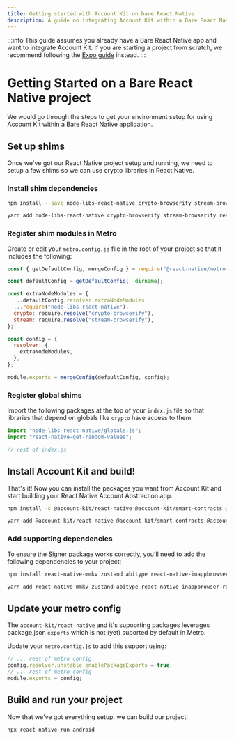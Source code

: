 ```yaml
---
title: Getting started with Account Kit on bare React Native
description: A guide on integrating Account Kit within a Bare React Native application
---
```



:::info
This guide assumes you already have a Bare React Native app and want to integrate Account Kit. If you are starting a project from scratch, we recommend following the [Expo guide](/react-native/getting-started/getting-started-expo) instead.
:::

# Getting Started on a Bare React Native project

We would go through the steps to get your environment setup for using Account Kit within a Bare React Native application.

<Snippet />

## Set up shims

Once we've got our React Native project setup and running, we need to setup a few shims so we can use crypto libraries in React Native.

### Install shim dependencies

<CodeBlocks>

```bash npm
npm install --save node-libs-react-native crypto-browserify stream-browserify react-native-get-random-values
```

```bash yarn
yarn add node-libs-react-native crypto-browserify stream-browserify react-native-get-random-values
```

</CodeBlocks>

### Register shim modules in Metro

Create or edit your `metro.config.js` file in the root of your project so that it includes the following:

```js metro.config.js
const { getDefaultConfig, mergeConfig } = require("@react-native/metro-config");

const defaultConfig = getDefaultConfig(__dirname);

const extraNodeModules = {
  ...defaultConfig.resolver.extraNodeModules,
  ...require("node-libs-react-native"),
  crypto: require.resolve("crypto-browserify"),
  stream: require.resolve("stream-browserify"),
};

const config = {
  resolver: {
    extraNodeModules,
  },
};

module.exports = mergeConfig(defaultConfig, config);
```

### Register global shims

Import the following packages at the top of your `index.js` file so that libraries that depend on globals like `crypto` have access to them.

```js index.js
import "node-libs-react-native/globals.js";
import "react-native-get-random-values";

// rest of index.js
```

## Install Account Kit and build!

That's it! Now you can install the packages you want from Account Kit and start building your React Native Account Abstraction app.

<CodeBlocks>

```bash npm
npm install -s @account-kit/react-native @account-kit/smart-contracts @account-kit/infra
```

```bash yarn
yarn add @account-kit/react-native @account-kit/smart-contracts @account-kit/infra
```

</CodeBlocks>

### Add supporting dependencies

To ensure the Signer package works correctly, you'll need to add the following dependencies to your project:

<CodeBlocks>

```bash npm
npm install react-native-mmkv zustand abitype react-native-inappbrowser-reborn
```

```bash yarn
yarn add react-native-mmkv zustand abitype react-native-inappbrowser-reborn
```

</CodeBlocks>

## Update your metro config

The `account-kit/react-native` and it's supoorting packages leverages package.json `exports` which is not (yet) suported by default in Metro.

Update your `metro.config.js` to add this support using:

```js metro.config.js
// ... rest of metro config
config.resolver.unstable_enablePackageExports = true;
// ... rest of metro config
module.exports = config;
```

## Build and run your project

Now that we've got everything setup, we can build our project!

```bash
npx react-native run-android
```
